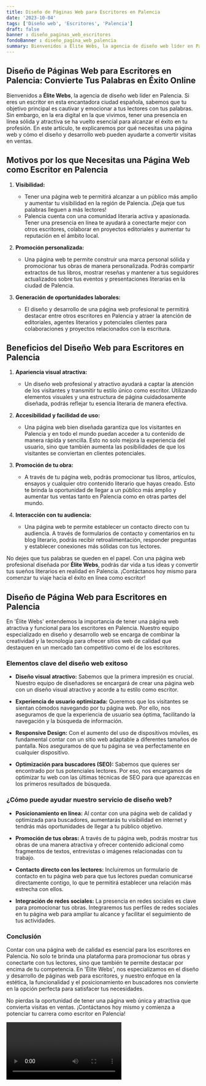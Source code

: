 ```yaml
---
title: Diseño de Páginas Web para Escritores en Palencia
date: '2023-10-04'
tags: ['Diseño web', 'Escritores', 'Palencia']
draft: false
banner : diseño_paginas_web_escritores
fondoBanner : diseño_pagina_web_palencia
summary: Bienvenidos a Élite Webs, la agencia de diseño web líder en Palencia. Si eres un escritor en esta encantadora ciudad española, sabemos que tu objetivo principal es cautivar y emocionar a tus lectores con tus palabras. Sin embargo, en la era digital en la que vivimos, tener una presencia en línea sólida y atractiva se ha vuelto esencial para alcanzar el éxito en tu profesión. En este artículo, te explicaremos por qué necesitas una página web y cómo el diseño y desarrollo web pueden ayudarte a convertir visitas en ventas.
---
```


## Diseño de Páginas Web para Escritores en Palencia: Convierte Tus Palabras en Éxito Online

Bienvenidos a **Élite Webs**, la agencia de diseño web líder en Palencia. Si eres un escritor en esta encantadora ciudad española, sabemos que tu objetivo principal es cautivar y emocionar a tus lectores con tus palabras. Sin embargo, en la era digital en la que vivimos, tener una presencia en línea sólida y atractiva se ha vuelto esencial para alcanzar el éxito en tu profesión. En este artículo, te explicaremos por qué necesitas una página web y cómo el diseño y desarrollo web pueden ayudarte a convertir visitas en ventas.

## Motivos por los que Necesitas una Página Web como Escritor en Palencia

1. **Visibilidad:**
   - Tener una página web te permitirá alcanzar a un público más amplio y aumentar tu visibilidad en la región de Palencia. ¡Deja que tus palabras lleguen a más lectores!
   - Palencia cuenta con una comunidad literaria activa y apasionada. Tener una presencia en línea te ayudará a conectarte mejor con otros escritores, colaborar en proyectos editoriales y aumentar tu reputación en el ámbito local.

2. **Promoción personalizada:**
   - Una página web te permite construir una marca personal sólida y promocionar tus obras de manera personalizada. Podrás compartir extractos de tus libros, mostrar reseñas y mantener a tus seguidores actualizados sobre tus eventos y presentaciones literarias en la ciudad de Palencia.

3. **Generación de oportunidades laborales:**
   - El diseño y desarrollo de una página web profesional te permitirá destacar entre otros escritores en Palencia y atraer la atención de editoriales, agentes literarios y potenciales clientes para colaboraciones y proyectos relacionados con la escritura.

## Beneficios del Diseño Web para Escritores en Palencia

1. **Apariencia visual atractiva:**
   - Un diseño web profesional y atractivo ayudará a captar la atención de los visitantes y transmitir tu estilo único como escritor. Utilizando elementos visuales y una estructura de página cuidadosamente diseñada, podrás reflejar tu esencia literaria de manera efectiva.

2. **Accesibilidad y facilidad de uso:**
   - Una página web bien diseñada garantiza que los visitantes en Palencia y en todo el mundo puedan acceder a tu contenido de manera rápida y sencilla. Esto no solo mejora la experiencia del usuario, sino que también aumenta las posibilidades de que los visitantes se conviertan en clientes potenciales.

3. **Promoción de tu obra:**
   - A través de tu página web, podrás promocionar tus libros, artículos, ensayos y cualquier otro contenido literario que hayas creado. Esto te brinda la oportunidad de llegar a un público más amplio y aumentar tus ventas tanto en Palencia como en otras partes del mundo.

4. **Interacción con tu audiencia:**
   - Una página web te permite establecer un contacto directo con tu audiencia. A través de formularios de contacto y comentarios en tu blog literario, podrás recibir retroalimentación, responder preguntas y establecer conexiones más sólidas con tus lectores.

No dejes que tus palabras se queden en el papel. Con una página web profesional diseñada por **Élite Webs**, podrás dar vida a tus ideas y convertir tus sueños literarios en realidad en Palencia. ¡Contáctanos hoy mismo para comenzar tu viaje hacia el éxito en línea como escritor!

<GifSeo />

<Cta />

## Diseño de Página Web para Escritores en Palencia

En 'Élite Webs' entendemos la importancia de tener una página web atractiva y funcional para los escritores en Palencia. Nuestro equipo especializado en diseño y desarrollo web se encarga de combinar la creatividad y la tecnología para ofrecer sitios web de calidad que destaquen en un mercado tan competitivo como el de los escritores.

### Elementos clave del diseño web exitoso

- **Diseño visual atractivo:** Sabemos que la primera impresión es crucial. Nuestro equipo de diseñadores se encargará de crear una página web con un diseño visual atractivo y acorde a tu estilo como escritor.

- **Experiencia de usuario optimizada:** Queremos que los visitantes se sientan cómodos navegando por tu página web. Por ello, nos aseguramos de que la experiencia de usuario sea óptima, facilitando la navegación y la búsqueda de información.

- **Responsive Design:** Con el aumento del uso de dispositivos móviles, es fundamental contar con un sitio web adaptable a diferentes tamaños de pantalla. Nos aseguramos de que tu página se vea perfectamente en cualquier dispositivo.

- **Optimización para buscadores (SEO):** Sabemos que quieres ser encontrado por tus potenciales lectores. Por eso, nos encargamos de optimizar tu web con las últimas técnicas de SEO para que aparezcas en los primeros resultados de búsqueda.

### ¿Cómo puede ayudar nuestro servicio de diseño web?

- **Posicionamiento en línea:** Al contar con una página web de calidad y optimizada para buscadores, aumentarás tu visibilidad en internet y tendrás más oportunidades de llegar a tu público objetivo.

- **Promoción de tus obras:** A través de tu página web, podrás mostrar tus obras de una manera atractiva y ofrecer contenido adicional como fragmentos de textos, entrevistas o imágenes relacionadas con tu trabajo.

- **Contacto directo con los lectores:** Incluiremos un formulario de contacto en tu página web para que tus lectores puedan comunicarse directamente contigo, lo que te permitirá establecer una relación más estrecha con ellos.

- **Integración de redes sociales:** La presencia en redes sociales es clave para promocionar tus obras. Integraremos tus perfiles de redes sociales en tu página web para ampliar tu alcance y facilitar el seguimiento de tus actividades.

### Conclusión

Contar con una página web de calidad es esencial para los escritores en Palencia. No solo te brinda una plataforma para promocionar tus obras y conectarte con tus lectores, sino que también te permite destacar por encima de tu competencia. En 'Élite Webs', nos especializamos en el diseño y desarrollo de páginas web para escritores, y nuestro enfoque en la estética, la funcionalidad y el posicionamiento en buscadores nos convierte en la opción perfecta para satisfacer tus necesidades.

No pierdas la oportunidad de tener una página web única y atractiva que convierta visitas en ventas. ¡Contáctanos hoy mismo y comienza a potenciar tu carrera como escritor en Palencia!

<Video />

<CtaBot job='Escritores' city='Palencia'/>

<Gmaps query='Palencia+españa+maps' />